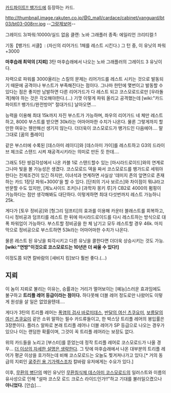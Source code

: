 [[카드파이트!! 뱅가드]]에 등장하는 카드.

http://thumbnail.image.rakuten.co.jp/@0_mall/cardace/cabinet/vanguard/bt03/bt03-008rrr.jpg
--[[그랑제보머]]--

그레이드 3/파워:10000/실드 없음
클랜: 노바 그래플러
종족: 에일리언
크리티컬:1

기동【뱅가드 서클】: (자신의 리어가드 1체를 레스트 시킨다.) 그 턴 중, 이 유닛의 파워+3000

'''마후습래 최악의 [지뢰]'''
3탄 마후습래에서 나오는 노바 그래플러의 그레이드 3 유닛이다.

자력으로 파워를 3000올리는 스킬의 문제는 리어가드를 레스트 시키는 것으로 발동되기 때문에 공격이나 부스트가 부족해진다는 점이다. 그나마 한턴에 몇번이고 발동할 수 있다는 점은 좋지만 남발하면 다른 리어가드가 다 레스트 되고 코스모로드로만 [우라돌격]해야 하는 것은 각오해야한다.(…) 기껏 이렇게 파워 올리고 공격했는데 [wiki:"카드파이트!! 뱅가드/완전방어" 절대가드] 날아오면….

능력을 이용해 최대 15k까지 자진 부스트가 가능하며, 좌우의 리어가드 네 체만 레스트 하고, 8000 부스트를 받으면 30k라는 어마어마한 수치가 나온다. 물론 그렇게까지 할 만한 여유는 웬만해선 생기지 않는다. 더더욱이 코스모로드가 뱅가드인 다음에야…. 말 그대로 [꿈의 플레이]

같은 부스터에 수록된 [데스아미 레이디]와 [데스아미 가이]를 레스트하고 G3의 드라이브 체크로 스탠드 시켜 재공격시키라는 의미로 만든 듯 한데….

그래도 5탄 쌍검각성에서 나온 카블 1로 스탠드할수 있는 [마시라드로이드]와의 연계로 그나마 빛을 볼 가능성은 생겼다.
코스모로드 덱을 짜서 코스모로드를 뱅가드로 세워야 한다는 전제조건이 있긴 하지만, 이녀석과 연계하면 사실상 '데미지 존의 앞면으로 존재하는 카드 1장당 파워+3000'을 할 수 있다. [단죄의 기사 보르스]와 차이점이 뭐냐라고 반문할 수도 있지만, [제노사이드 조커]나 [과학자 몽키 루]가 CB2로 4000의 펌핑이 가능하다는 점만 생각해봐도 대단하다.
이렇게하면 최대 다섯번까지 레스트 가능하니 25k.

게다가 [토우 정비공]와 [헝그리 덤프티]의 효과를 이용해 카운터 블래스트를 회복하고, 다시 정비공과 덤프티를 레스트 한 뒤에 마시라드로이드를 다시  레스트하는 방식으로 대폭 파워업이 가능하다. 부스트할 정비공을 한 체 남기고 모두 레스트할 경우 46k.
마지막으로 정비공으로 부스트하면 53k라는 어마어마한 수치가 나온다.

물론 레스트 된 유닛을 퇴각시키고 다른 유닛을 콜한다면 더더욱 상승시키는 것도 가능.
'''[wiki:"연방"이것으로 코스모로드는 10년은 더 싸울 수 있다!]'''

이정도쯤 되면 칼바람의 [새비지 킹]보다 훨씬 좋다.(…)

== 지뢰 ==
이 놈이 지뢰로 불리는 이유는, 승률과는 거리가 멀어보이는 [예능]스러운 효과임에도 불구하고 '''트리플 레어 등급이라는 점이다.''' 하다못해 더블 레어 정도로만 나왔어도 이렇게 원성을 살 일은 없었을텐데….

게다가 3탄의 트리플 레어는 [[폭염의 검사 바로미데스]], [[반달의 여신 츠쿠요미]], [[보름달의 여신 츠쿠요미]] 같은 소위 말하는 필수 카드류들이고, 한 박스당 트리플 레어의 봉입률은 3장뿐이다. 플러스 알파로 본래 트리플 레어나 더블 레어가 SP 등급으로 나오는 경우가 있으나 이는 랜덤한 확률이며, 그것이 꼭 트리플 레어라는 보장도 없다.

위의 카드들을 노리고 [부스터]를 뜯었는데 정작 트리플 레어로 코스모로드가 나올 경우… [[더 이상의 자세한 설명은 생략한다]]. 그 탓에 마후습래에서 나온 대부분의 트리플 레어가 평균 이상을 호가하는데 비해 코스모로드는 오늘도 찢겨져나가고 있다.[* 거의 동급의 지뢰인 [[굶주린 용 기가렉스]]조차 칼바람 유저에게는 수요가 있다.]

이후, [[무환의 병단]]의 메인 유닛인 [[무환침식체 데스아미 코스모로드]]의 일러스트와 이름의 유사성으로 인해 "설마 코스모 로드 크로스 라이드인가!!"하고 기대를 불러일으켰으나 '''아니었다.'''
[안습]….
